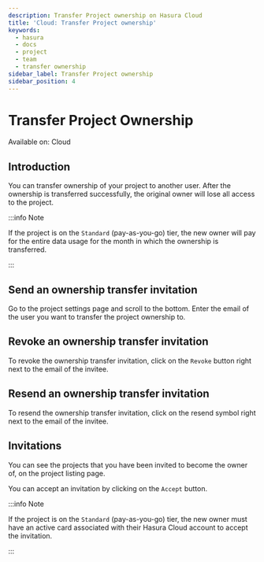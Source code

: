 ```yaml
---
description: Transfer Project ownership on Hasura Cloud
title: 'Cloud: Transfer Project ownership'
keywords:
  - hasura
  - docs
  - project
  - team
  - transfer ownership
sidebar_label: Transfer Project ownership
sidebar_position: 4
---
```



# Transfer Project Ownership

<div className="badge badge--primary heading-badge">Available on: Cloud</div>

## Introduction

You can transfer ownership of your project to another user. After the ownership is transferred successfully, the
original owner will lose all access to the project.

:::info Note

If the project is on the `Standard` (pay-as-you-go) tier, the new owner will pay for the entire data usage for the month
in which the ownership is transferred.

:::

## Send an ownership transfer invitation

Go to the project settings page and scroll to the bottom. Enter the email of the user you want to transfer the project
ownership to.

<Thumbnail src="/img/projects/transfer-ownership.png" alt="Transfer Project Ownership" width="1146px" />

## Revoke an ownership transfer invitation

To revoke the ownership transfer invitation, click on the `Revoke` button right next to the email of the invitee.

<Thumbnail src="/img/projects/remove-ownership.png" alt="Remove transfer ownership invite" width="1146px" />

## Resend an ownership transfer invitation

To resend the ownership transfer invitation, click on the resend symbol right next to the email of the invitee.

<Thumbnail src="/img/projects/resent-ownership.png" alt="Resend transfer ownership invite" width="1146px" />

## Invitations

You can see the projects that you have been invited to become the owner of, on the project listing page.

<Thumbnail src="/img/projects/project-ownership-invitation.png" alt="Projects invited to own" width="1146px" />

You can accept an invitation by clicking on the `Accept` button.

:::info Note

If the project is on the `Standard` (pay-as-you-go) tier, the new owner must have an active card associated with their
Hasura Cloud account to accept the invitation.

:::
